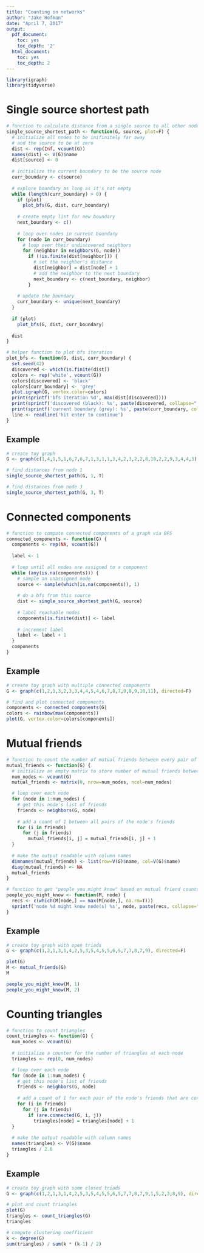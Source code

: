 ```yaml
---
title: "Counting on networks"
author: "Jake Hofman"
date: "April 7, 2017"
output:
  pdf_document:
    toc: yes
    toc_depth: '2'
  html_document:
    toc: yes
    toc_depth: 2
---
```


```r
library(igraph)
library(tidyverse)
```

# Single source shortest path
```r
# function to calculate distance from a single source to all other nodes via BFS
single_source_shortest_path <- function(G, source, plot=F) {
  # initialize all nodes to be inifinitely far away
  # and the source to be at zero
  dist <- rep(Inf, vcount(G))
  names(dist) <- V(G)$name
  dist[source] <- 0
  
  # initialize the current boundary to be the source node
  curr_boundary <- c(source)
  
  # explore boundary as long as it's not empty
  while (length(curr_boundary) > 0) {
    if (plot)
      plot_bfs(G, dist, curr_boundary)
    
    # create empty list for new boundary
    next_boundary <- c()
    
    # loop over nodes in current boundary
    for (node in curr_boundary)
      # loop over their undiscovered neighbors
      for (neighbor in neighbors(G, node))
        if (!is.finite(dist[neighbor])) {
          # set the neighbor's distance
          dist[neighbor] = dist[node] + 1
          # add the neighbor to the next boundary
          next_boundary <- c(next_boundary, neighbor)
        }
    
    # update the boundary
    curr_boundary <- unique(next_boundary)
  }
  
  if (plot)
    plot_bfs(G, dist, curr_boundary)
  
  dist
}

# helper function to plot bfs iteration
plot_bfs <- function(G, dist, curr_boundary) {
  set.seed(42)
  discovered <- which(is.finite(dist))
  colors <- rep('white', vcount(G))
  colors[discovered] <- 'black'
  colors[curr_boundary] <- 'grey'
  plot.igraph(G, vertex.color=colors)
  print(sprintf('bfs iteration %d', max(dist[discovered])))
  print(sprintf('discovered (black): %s', paste(discovered, collapse=" ")))
  print(sprintf('current boundary (grey): %s', paste(curr_boundary, collapse=" ")))
  line <- readline('hit enter to continue')
}

```

## Example
```r
# create toy graph
G <- graph(c(1,4,1,5,1,6,7,6,7,1,3,1,1,3,4,2,3,2,2,8,10,2,2,9,3,4,4,3), directed=T)

# find distances from node 1
single_source_shortest_path(G, 1, T)

# find distances from node 3
single_source_shortest_path(G, 3, T)
```

# Connected components
```r
# function to compute connected components of a graph via BFS
connected_components <- function(G) {
  components <- rep(NA, vcount(G))
  
  label <- 1
  
  # loop until all nodes are assigned to a component
  while (any(is.na(components))) {
    # sample an unassigned node
    source <- sample(which(is.na(components)), 1)
    
    # do a bfs from this source
    dist <- single_source_shortest_path(G, source)
    
    # label reachable nodes
    components[is.finite(dist)] <- label
    
    # increment label
    label <- label + 1
  }
  components
}
```

## Example
```r
# create toy graph with multiple connected components
G <- graph(c(1,2,1,3,2,3,3,4,4,5,4,6,7,8,7,9,8,9,10,11), directed=F)

# find and plot connected components
components <- connected_components(G)
colors <- rainbow(max(components))
plot(G, vertex.color=colors[components])

```

# Mutual friends
```r
# function to count the number of mutual friends between every pair of nodes
mutual_friends <- function(G) {
  # initialize an empty matrix to store number of mutual friends between pairs of nodes
  num_nodes <- vcount(G)
  mutual_friends <- matrix(0, nrow=num_nodes, ncol=num_nodes)

  # loop over each node
  for (node in 1:num_nodes) {
    # get this node's list of friends
    friends <- neighbors(G, node)
    
    # add a count of 1 between all pairs of the node's friends
    for (i in friends)
      for (j in friends)
        mutual_friends[i, j] = mutual_friends[i, j] + 1
  }
  
  # make the output readable with column names
  dimnames(mutual_friends) <- list(row=V(G)$name, col=V(G)$name)
  diag(mutual_friends) <- NA
  mutual_friends
}

# function to get "people you might know" based on mutual friend counts
people_you_might_know <- function(M, node) {
  recs <- c(which(M[node,] == max(M[node,], na.rm=T)))
  sprintf('node %d might know node(s) %s', node, paste(recs, collapse=" and "))
}
```

## Example
```r
# create toy graph with open triads
G <- graph(c(1,2,1,3,1,4,2,5,3,5,4,5,5,6,5,7,7,8,7,9), directed=F)

plot(G)
M <- mutual_friends(G)
M

people_you_might_know(M, 1)
people_you_might_know(M, 2)
```


# Counting triangles
```r
# function to count triangles
count_triangles <- function(G) {
  num_nodes <- vcount(G)
  
  # initialize a counter for the number of triangles at each node
  triangles <- rep(0, num_nodes)

  # loop over each node
  for (node in 1:num_nodes) {
    # get this node's list of friends
    friends <- neighbors(G, node)
    
    # add a count of 1 for each pair of the node's friends that are connected
    for (i in friends)
      for (j in friends)
        if (are.connected(G, i, j))
          triangles[node] = triangles[node] + 1
  }
  
  # make the output readable with column names
  names(triangles) <- V(G)$name
  triangles / 2.0
}
```

## Example
```r
# create toy graph with some closed triads
G <- graph(c(1,2,1,3,1,4,2,5,3,5,4,5,5,6,5,7,7,8,7,9,1,5,2,3,8,9), directed=F)

# plot and count triangles
plot(G)
triangles <- count_triangles(G)
triangles

# compute clustering coefficient
k <- degree(G)
sum(triangles) / sum(k * (k-1) / 2)
```